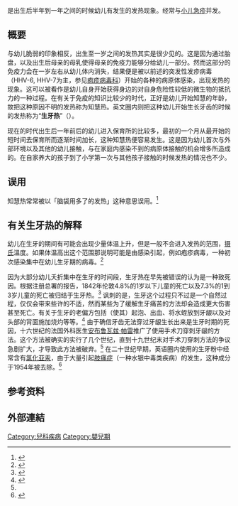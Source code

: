 {{medical}}
{{nihongo|'''知慧热'''|知恵熱/ちえねつ|lead=yes}}是出生后半年到一年之间的时候幼儿有发生的发热现象。经常与[[小儿急疹|小儿急疹]]并发。

==概要==
与幼儿脆弱的印象相反，出生至一岁之间的发热其实是很少见的。这是因为通过胎盘，以及出生后母亲的母乳使得母亲的免疫力能够分给幼儿一部分。然而这部分的免疫力会在一岁左右从幼儿体内消失，结果便是被以前述的突发性发疹病毒（HHV-6, HHV-7为主，参见[[疱疹病毒科|疱疹病毒科]]）开始的各种的病原体感染，出现发热的现象。这可以被看作是幼儿自身开始获得身边的对自身危险性较低的微生物的抵抗力的一种过程。在有关于免疫的知识比较少的时代，正好是幼儿开始知慧的年龄，故把这种原因不明的发热称为知慧热。英文圈内则把这种幼儿开始生长牙齿的时候的发热称为“'''生牙热'''”（{{lang-en|teething fever}}）。

现在的时代出生后一年前后的幼儿进入保育所的比较多，最初的一个月从最开始的短时间去保育所而逐渐时间加长，这种知慧热便容易发生。这是因为幼儿首次与外部环境以及其他的幼儿接触，与在家庭内感染不到的病原体接触的机会增多所造成的。在自家养大的孩子到了小学第一次与其他孩子接触的时候发热的情况也不少。

==误用==
知慧热常常被以「脑袋用多了的发热」这种意思误用。<ref>{{Cite web |url=http://starscafe.net/kotoba/misuse/nuance_t.htm |title=言葉の誤用 - 意味にご用心 |accessdate=2015-04-07 |archive-date=2012-07-14 |archive-url=https://archive.today/20120714153037/http://starscafe.net/kotoba/misuse/nuance_t.htm |dead-url=no }}</ref>

==有关生牙热的解释==

幼儿在生牙的期间有可能会出现少量体温上升，但是一般不会进入发热的范围，[[摄氏|摄氏]]溫度{{convert|37.8|-|38.3|C}}。如果体温高出这个范围那说明可能是由感染引起，例如疱疹病毒，一种初次感染集中在幼儿生牙期的病毒。<ref name="autogenerated234">{{cite journal | title = Fever associated with teething | author = L Jaber, I J Cohen, A Mor | journal = Archives of Disease in Childhood: short reports | year = 1992 | pages = 234}}</ref> 

因为大部分幼儿夭折集中在生牙的时间段，生牙热在早先被错误的认为是一种致死因。根据注册总署的报告，1842年伦敦4.8%的1岁以下儿童的死亡以及7.3%的1到3岁儿童的死亡被归结于生牙热。<ref name="autogenerated234">{{cite journal | title = Fever associated with teething | author = L Jaber, I J Cohen, A Mor | journal = Archives of Disease in Childhood: short reports | year = 1992 | pages = 234}}</ref> 讽刺的是，生牙这个过程只不过是一个自然过程，仅仅会带来些许的不适，然而某些为了缓解生牙痛苦的方法却会造成更大伤害甚至死亡。有关于生牙的老偏方包括（使其）起泡、出血、将水蛭放到牙龈以及对头部的背面施加烧灼等等。<ref name="autogenerated1996">{{cite journal | doi = 10.1016/S0140-6736(96)05105-7 | title = The lancet and the gum-lancet: 400 years of teething babies | year = 1996 | last1 = Dally | first1 = Ann | journal = The Lancet | volume = 348 | issue = 9043 | pages = 1710}}</ref> 由于确信牙齿无法穿过牙龈生长出来是生牙时期的死因，十六世纪的法国外科医生[[安布鲁瓦兹·帕雷|安布鲁瓦兹·帕雷]]推广了使用手术刀穿刺牙龈的方法。这个方法被确实的实行了几个世纪，直到十九世纪末对手术刀穿刺方法的争议急剧扩大，才导致此方法被破弃。<ref name="autogenerated1996"/> 在二十世纪早期，英语圈内使用的生牙粉中经常含有[[氯化亚汞|氯化亚汞]]，由于大量引起[[肢痛症|肢痛症]]（一种水银中毒类疾病）的发生，这种成分于1954年被去除。<ref>{{cite journal | doi = 10.1093/shm/10.2.291 | title = The Rise and Fall of Pink Disease | year = 1997 | last1 = Dally | first1 = A. | journal = Social History of Medicine | volume = 10 | issue = 2 | pages = 291–304 | pmid = 11619497}}</ref>

==参考资料==
{{reflist}}

==外部連結==

[[Category:兒科疾病|Category:兒科疾病]]
[[Category:嬰兒期|Category:嬰兒期]]